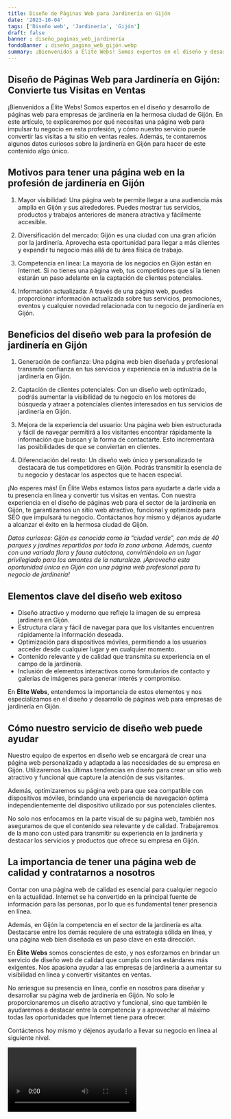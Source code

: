 ```yaml
---
title: Diseño de Páginas Web para Jardinería en Gijón
date: '2023-10-04'
tags: ['Diseño web', 'Jardinería', 'Gijón']
draft: false
banner : diseño_paginas_web_jardinería
fondoBanner : diseño_pagina_web_gijón.webp
summary: ¡Bienvenidos a Élite Webs! Somos expertos en el diseño y desarrollo de páginas web para empresas de jardinería en la hermosa ciudad de Gijón. En este artículo, te explicaremos por qué necesitas una página web para impulsar tu negocio en esta profesión, y cómo nuestro servicio puede convertir las visitas a tu sitio en ventas reales. Además, te contaremos algunos datos curiosos sobre la jardinería en Gijón para hacer de este contenido algo único.
---
```


## Diseño de Páginas Web para Jardinería en Gijón: Convierte tus Visitas en Ventas

¡Bienvenidos a Élite Webs! Somos expertos en el diseño y desarrollo de páginas web para empresas de jardinería en la hermosa ciudad de Gijón. En este artículo, te explicaremos por qué necesitas una página web para impulsar tu negocio en esta profesión, y cómo nuestro servicio puede convertir las visitas a tu sitio en ventas reales. Además, te contaremos algunos datos curiosos sobre la jardinería en Gijón para hacer de este contenido algo único.

## Motivos para tener una página web en la profesión de jardinería en Gijón

1. Mayor visibilidad: Una página web te permite llegar a una audiencia más amplia en Gijón y sus alrededores. Puedes mostrar tus servicios, productos y trabajos anteriores de manera atractiva y fácilmente accesible.

2. Diversificación del mercado: Gijón es una ciudad con una gran afición por la jardinería. Aprovecha esta oportunidad para llegar a más clientes y expandir tu negocio más allá de tu área física de trabajo.

3. Competencia en línea: La mayoría de los negocios en Gijón están en Internet. Si no tienes una página web, tus competidores que sí la tienen estarán un paso adelante en la captación de clientes potenciales.

4. Información actualizada: A través de una página web, puedes proporcionar información actualizada sobre tus servicios, promociones, eventos y cualquier novedad relacionada con tu negocio de jardinería en Gijón.

## Beneficios del diseño web para la profesión de jardinería en Gijón

1. Generación de confianza: Una página web bien diseñada y profesional transmite confianza en tus servicios y experiencia en la industria de la jardinería en Gijón.

2. Captación de clientes potenciales: Con un diseño web optimizado, podrás aumentar la visibilidad de tu negocio en los motores de búsqueda y atraer a potenciales clientes interesados en tus servicios de jardinería en Gijón.

3. Mejora de la experiencia del usuario: Una página web bien estructurada y fácil de navegar permitirá a los visitantes encontrar rápidamente la información que buscan y la forma de contactarte. Esto incrementará las posibilidades de que se conviertan en clientes.

4. Diferenciación del resto: Un diseño web único y personalizado te destacará de tus competidores en Gijón. Podrás transmitir la esencia de tu negocio y destacar los aspectos que te hacen especial.

¡No esperes más! En Élite Webs estamos listos para ayudarte a darle vida a tu presencia en línea y convertir tus visitas en ventas. Con nuestra experiencia en el diseño de páginas web para el sector de la jardinería en Gijón, te garantizamos un sitio web atractivo, funcional y optimizado para SEO que impulsará tu negocio. Contáctanos hoy mismo y déjanos ayudarte a alcanzar el éxito en la hermosa ciudad de Gijón.

*Datos curiosos: Gijón es conocida como la "ciudad verde", con más de 40 parques y jardines repartidos por toda la zona urbana. Además, cuenta con una variada flora y fauna autóctona, convirtiéndola en un lugar privilegiado para los amantes de la naturaleza. ¡Aprovecha esta oportunidad única en Gijón con una página web profesional para tu negocio de jardinería!*

<GifSeo />

<Cta />

## Elementos clave del diseño web exitoso

- Diseño atractivo y moderno que refleje la imagen de su empresa jardinera en Gijón.
- Estructura clara y fácil de navegar para que los visitantes encuentren rápidamente la información deseada.
- Optimización para dispositivos móviles, permitiendo a los usuarios acceder desde cualquier lugar y en cualquier momento.
- Contenido relevante y de calidad que transmita su experiencia en el campo de la jardinería.
- Inclusión de elementos interactivos como formularios de contacto y galerías de imágenes para generar interés y compromiso.

En **Élite Webs**, entendemos la importancia de estos elementos y nos especializamos en el diseño y desarrollo de páginas web para empresas de jardinería en Gijón.

## Cómo nuestro servicio de diseño web puede ayudar

Nuestro equipo de expertos en diseño web se encargará de crear una página web personalizada y adaptada a las necesidades de su empresa en Gijón. Utilizaremos las últimas tendencias en diseño para crear un sitio web atractivo y funcional que capture la atención de sus visitantes.

Además, optimizaremos su página web para que sea compatible con dispositivos móviles, brindando una experiencia de navegación óptima independientemente del dispositivo utilizado por sus potenciales clientes.

No solo nos enfocamos en la parte visual de su página web, también nos aseguramos de que el contenido sea relevante y de calidad. Trabajaremos de la mano con usted para transmitir su experiencia en la jardinería y destacar los servicios y productos que ofrece su empresa en Gijón.

## La importancia de tener una página web de calidad y contratarnos a nosotros

Contar con una página web de calidad es esencial para cualquier negocio en la actualidad. Internet se ha convertido en la principal fuente de información para las personas, por lo que es fundamental tener presencia en línea.

Además, en Gijón la competencia en el sector de la jardinería es alta. Destacarse entre los demás requiere de una estrategia sólida en línea, y una página web bien diseñada es un paso clave en esta dirección.

En **Élite Webs** somos conscientes de esto, y nos esforzamos en brindar un servicio de diseño web de calidad que cumpla con los estándares más exigentes. Nos apasiona ayudar a las empresas de jardinería a aumentar su visibilidad en línea y convertir visitantes en ventas.

No arriesgue su presencia en línea, confíe en nosotros para diseñar y desarrollar su página web de jardinería en Gijón. No solo le proporcionaremos un diseño atractivo y funcional, sino que también le ayudaremos a destacar entre la competencia y a aprovechar al máximo todas las oportunidades que Internet tiene para ofrecer.

Contáctenos hoy mismo y déjenos ayudarlo a llevar su negocio en línea al siguiente nivel.

<Video />

<CtaBot job='Jardinería' city='Gijón'/>

<Gmaps query='Gijón+españa+maps' />